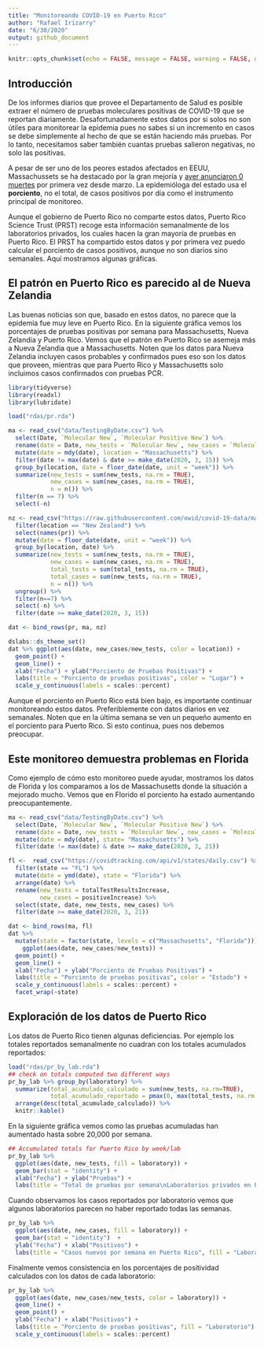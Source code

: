 ```yaml
---
title: "Monitoreando COVID-19 en Puerto Rico"
author: "Rafael Irizarry"
date: "6/30/2020"
output: github_document
---
```


```r
knitr::opts_chunk$set(echo = FALSE, message = FALSE, warning = FALSE, dpi=300)
```

## Introducción

De los informes diarios que provee el Departamento de Salud es posible extraer el número de pruebas moleculares positivas de COVID-19 que se reportan diariamente. Desafortunadamente estos datos por si solos no son útiles para monitorear la epidemia pues no sabes si un incremento en casos se debe simplemente al hecho de que se están haciendo más pruebas. Por lo tanto, necesitamos saber también cuantas pruebas salieron negativas, no solo las positivas. 

A pesar de ser uno de los peores estados afectados en EEUU,
Massachussets se ha destacado por la gran mejoría y [ayer anunciaron 0 muertes](https://www.bostonherald.com/2020/06/30/zero-new-coronavirus-deaths-reported-in-massachusetts-after-data-cleaning/) por primera vez desde marzo.
La epidemióloga del estado usa el **porciento**, no el total, de casos positivos por día como el instrumento principal de monitoreo.

Aunque el gobierno de Puerto Rico no comparte estos datos, Puerto Rico Science Trust (PRST) recoge esta información semanalmente de los laboratorios privados, los cuales hacen la gran mayoría de pruebas en Puerto Rico. El PRST ha compartido estos datos y por primera vez puedo calcular el porciento de casos positivos, aunque no son diarios sino semanales. Aquí mostramos algunas gráficas.

## El patrón en Puerto Rico es parecido al de Nueva Zelandia 

Las buenas noticias son que, basado en estos datos, no parece que la epidemia fue muy leve en Puerto Rico. En la siguiente gráfica vemos los porcentajes de pruebas positivas por semana para Massachusetts, Nueva Zelandia y Puerto Rico. Vemos que el patrón en Puerto Rico se asemeja más a Nueva Zelandia que a Massachusetts. Noten que los datos para Nueva Zelandia incluyen casos probables y confirmados pues eso son los datos que proveen, mientras que para Puerto Rico y Massachusetts solo incluimos casos confirmados con pruebas PCR.

```r
library(tidyverse)
library(readxl)
library(lubridate)

load("rdas/pr.rda")

ma <- read_csv("data/TestingByDate.csv") %>% 
  select(Date, `Molecular New`, `Molecular Positive New`) %>%
  rename(date = Date, new_tests = `Molecular New`, new_cases = `Molecular Positive New`) %>%
  mutate(date = mdy(date), location = "Massachusetts") %>%
  filter(date != max(date) & date >= make_date(2020, 3, 15)) %>%
  group_by(location, date = floor_date(date, unit = "week")) %>%
  summarize(new_tests = sum(new_tests, na.rm = TRUE),
            new_cases = sum(new_cases, na.rm = TRUE),
            n = n()) %>%
  filter(n == 7) %>%
  select(-n)

nz <- read_csv("https://raw.githubusercontent.com/owid/covid-19-data/master/public/data/owid-covid-data.csv") %>% 
  filter(location == "New Zealand") %>% 
  select(names(pr)) %>%
  mutate(date = floor_date(date, unit = "week")) %>%
  group_by(location, date) %>%
  summarize(new_tests = sum(new_tests, na.rm = TRUE),
            new_cases = sum(new_cases, na.rm = TRUE),
            total_tests = sum(total_tests, na.rm = TRUE),
            total_cases = sum(new_tests, na.rm = TRUE),
            n = n()) %>%
  ungroup() %>%
  filter(n==7) %>%
  select(-n) %>%
  filter(date >= make_date(2020, 3, 15))

dat <- bind_rows(pr, ma, nz)

dslabs::ds_theme_set()
dat %>% ggplot(aes(date, new_cases/new_tests, color = location)) +
  geom_point() +
  geom_line() +
  xlab("Fecha") + ylab("Porciento de Pruebas Positivas") + 
  labs(title = "Porciento de pruebas positivas", color = "Lugar") +
  scale_y_continuous(labels = scales::percent)
```

Aunque el porciento en Puerto Rico está bien bajo, es importante continuar monitoreando estos datos. Preferiblemente con datos diarios en vez 
semanales. Noten que en la última semana se ven un pequeño aumento en el porciento para Puerto Rico. Si esto continua, pues nos debemos preocupar.


## Este monitoreo demuestra problemas en Florida
Como ejemplo de cómo esto monitoreo puede ayudar, mostramos los datos de Florida y los comparamos a los de Massachusetts donde la situación a mejorado mucho. Vemos que en Florido el porciento ha estado aumentando preocupantemente. 

```r
ma <- read_csv("data/TestingByDate.csv") %>% 
  select(Date, `Molecular New`, `Molecular Positive New`) %>%
  rename(date = Date, new_tests = `Molecular New`, new_cases = `Molecular Positive New`) %>%
  mutate(date = mdy(date), state= "Massachusetts") %>%
  filter(date != max(date) & date >= make_date(2020, 3, 21)) 

fl <-  read_csv("https://covidtracking.com/api/v1/states/daily.csv") %>% 
  filter(state == "FL") %>%
  mutate(date = ymd(date), state = "Florida") %>%
  arrange(date) %>%
  rename(new_tests = totalTestResultsIncrease,
         new_cases = positiveIncrease) %>%
  select(state, date, new_tests, new_cases) %>%
  filter(date >= make_date(2020, 3, 21))

dat <- bind_rows(ma, fl)
dat %>% 
  mutate(state = factor(state, levels = c("Massachusetts", "Florida"))) %>%
    ggplot(aes(date, new_cases/new_tests)) +
  geom_point() +
  geom_line() +
  xlab("Fecha") + ylab("Porciento de Pruebas Positivas") + 
  labs(title = "Porciento de pruebas positivas", color = "Estado") +
  scale_y_continuous(labels = scales::percent) +
  facet_wrap(~state)
```


## Exploración de los datos de Puerto Rico

Los datos de Puerto Rico tienen algunas deficiencias. Por ejemplo los totales reportados semanalmente no cuadran con los totales acumulados reportados:

```r

load("rdas/pr_by_lab.rda")
## check on totals computed two different ways
pr_by_lab %>% group_by(laboratory) %>% 
  summarize(total_acumulado_calculado = sum(new_tests, na.rm=TRUE),  
            total_acumulado_reportado = pmax(0, max(total_tests, na.rm = TRUE))) %>% 
  arrange(desc(total_acumulado_calculado)) %>%
  knitr::kable()
```


En la siguiente gráfica vemos como las pruebas acumuladas han aumentado hasta sobre 20,000 por semana. 

```r
## Accumulated totals for Puerto Rico by week/lab
pr_by_lab %>%
  ggplot(aes(date, new_tests, fill = laboratory)) +
  geom_bar(stat = "identity") +
  xlab("Fecha") + ylab("Pruebas") + 
  labs(title = "Total de pruebas por semana\nLaboratorios privados en Puerto Rico", fill = "Laboratorio")
```

Cuando observamos los casos reportados por laboratorio vemos que algunos laboratorios parecen no haber reportado todas las semanas.

```r
pr_by_lab %>%
  ggplot(aes(date, new_cases, fill = laboratory)) +
  geom_bar(stat = "identity")  +
  ylab("Fecha") + xlab("Positivos") + 
  labs(title = "Casos nuevos por semana en Puerto Rico", fill = "Laboratorio")
```

Finalmente vemos consistencia en los porcentajes de positividad calculados con los datos de cada laboratorio:

```r
pr_by_lab %>%
  ggplot(aes(date, new_cases/new_tests, color = laboratory)) +
  geom_line() +
  geom_point() +
  ylab("Fecha") + xlab("Positivos") +  
  labs(title = "Porciento de pruebas positivas", fill = "Laboratorio") +
  scale_y_continuous(labels = scales::percent)
```


